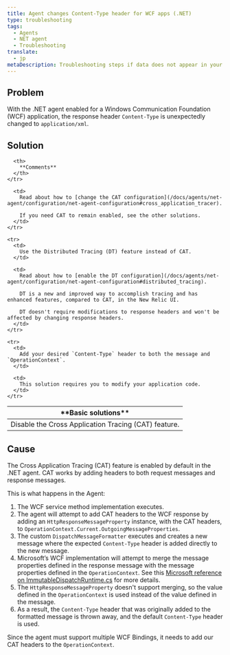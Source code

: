 ```yaml
---
title: Agent changes Content-Type header for WCF apps (.NET)
type: troubleshooting
tags:
  - Agents
  - NET agent
  - Troubleshooting
translate:
  - jp
metaDescription: Troubleshooting steps if data does not appear in your app after you installed the New Relic .NET agent.
---
```


## Problem

With the .NET agent enabled for a Windows Communication Foundation (WCF) application, the response header `Content-Type` is unexpectedly changed to `application/xml`.

## Solution

<table>
  <thead>
    <tr>
      <th>
        **Basic solutions**
      </th>

      <th>
        **Comments**
      </th>
    </tr>
  </thead>

  <tbody>
    <tr>
      <td>
        Disable the Cross Application Tracing (CAT) feature.
      </td>

      <td>
        Read about how to [change the CAT configuration](/docs/agents/net-agent/configuration/net-agent-configuration#cross_application_tracer).

        If you need CAT to remain enabled, see the other solutions.
      </td>
    </tr>

    <tr>
      <td>
        Use the Distributed Tracing (DT) feature instead of CAT.
      </td>

      <td>
        Read about how to [enable the DT configuration](/docs/agents/net-agent/configuration/net-agent-configuration#distributed_tracing).

        DT is a new and improved way to accomplish tracing and has enhanced features, compared to CAT, in the New Relic UI.

        DT doesn't require modifications to response headers and won't be affected by changing response headers.
      </td>
    </tr>

    <tr>
      <td>
        Add your desired `Content-Type` header to both the message and `OperationContext`.
      </td>

      <td>
        This solution requires you to modify your application code.
      </td>
    </tr>
  </tbody>
</table>

## Cause

The Cross Application Tracing (CAT) feature is enabled by default in the .NET agent. CAT works by adding headers to both request messages and response messages.

This is what happens in the Agent:

1. The WCF service method implementation executes.
2. The agent will attempt to add CAT headers to the WCF response by adding an `HttpResponseMessageProperty` instance, with the CAT headers, to `OperationContext.Current.OutgoingMessageProperties`.
3. The custom `DispatchMessageFormatter` executes and creates a new message where the expected `Content-Type` header is added directly to the new message.
4. Microsoft’s WCF implementation will attempt to merge the message properties defined in the response message with the message properties defined in the `OperationContext`. See this [Microsoft reference on ImmutableDispatchRuntime.cs](https://referencesource.microsoft.com/#System.ServiceModel/System/ServiceModel/Dispatcher/ImmutableDispatchRuntime.cs,725) for more details.
5. The `HttpResponseMessageProperty` doesn't support merging, so the value defined in the `OperationContext` is used instead of the value defined in the message.
6. As a result, the `Content-Type` header that was originally added to the formatted message is thrown away, and the default `Content-Type` header is used.

Since the agent must support multiple WCF Bindings, it needs to add our CAT headers to the `OperationContext`.
